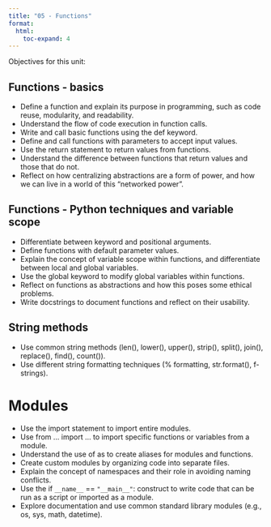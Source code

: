 ---
title: "05 - Functions"
format:
  html:
    toc-expand: 4
---

Objectives for this unit:

## Functions - basics
-   Define a function and explain its purpose in programming, such as code reuse, modularity, and readability.
-   Understand the flow of code execution in function calls.
-   Write and call basic functions using the def keyword.
-   Define and call functions with parameters to accept input values.
-   Use the return statement to return values from functions.
-   Understand the difference between functions that return values and those that do not.
-   Reflect on how centralizing abstractions are a form of power, and how we can live in a world of this "networked power".

## Functions - Python techniques and variable scope
-   Differentiate between keyword and positional arguments.
-   Define functions with default parameter values.
-   Explain the concept of variable scope within functions, and differentiate between local and global variables.
-   Use the global keyword to modify global variables within functions.
-   Reflect on functions as abstractions and how this poses some ethical problems.
-   Write docstrings to document functions and reflect on their usability.

## String methods
-   Use common string methods (len(), lower(), upper(), strip(), split(), join(), replace(), find(), count()).
-   Use different string formatting techniques (% formatting, str.format(), f-strings).

# Modules
-   Use the import statement to import entire modules.
-   Use from ... import ... to import specific functions or variables from a module.
-   Understand the use of as to create aliases for modules and functions.
-   Create custom modules by organizing code into separate files.
-   Explain the concept of namespaces and their role in avoiding naming conflicts.
-   Use the if `__name__` == `"__main__"`: construct to write code that can be run as a script or imported as a module.
-   Explore documentation and use common standard library modules (e.g., os, sys, math, datetime).